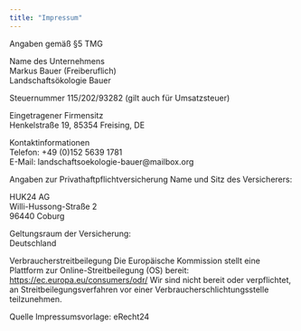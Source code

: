 ```yaml
---
title: "Impressum"
---
```


Angaben gemäß §5 TMG

Name des Unternehmens
<br>
Markus Bauer (Freiberuflich)
<br>
Landschaftsökologie Bauer

Steuernummer 115/202/93282 (gilt auch für Umsatzsteuer)

Eingetragener Firmensitz
<br>
Henkelstraße 19, 85354 Freising, DE

Kontaktinformationen
<br>
Telefon: +49 (0)152 5639 1781
<br>
E-Mail: landschaftsoekologie-bauer@mailbox.org

Angaben zur Privathaftpflichtversicherung Name und Sitz des Versicherers:

HUK24 AG
<br>
Willi-Hussong-Straße 2
<br>
96440 Coburg

Geltungsraum der Versicherung:
<br>
Deutschland


Verbraucherstreitbeilegung
Die Europäische Kommission stellt eine Plattform zur Online-Streitbeilegung (OS) bereit:
[https://ec.europa.eu/consumers/odr/](https://ec.europa.eu/consumers/odr/.)
Wir sind nicht bereit oder verpflichtet, an Streitbeilegungsverfahren vor einer Verbraucherschlichtungsstelle teilzunehmen.

 

Quelle Impressumsvorlage: eRecht24